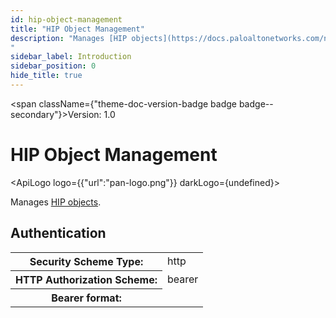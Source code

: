 ```yaml
---
id: hip-object-management
title: "HIP Object Management"
description: "Manages [HIP objects](https://docs.paloaltonetworks.com/network-security/security-policy/objects/hip-objects).
"
sidebar_label: Introduction
sidebar_position: 0
hide_title: true
---
```



<span className={"theme-doc-version-badge badge badge--secondary"}>Version: 1.0</span>

# HIP Object Management

<ApiLogo logo={{"url":"pan-logo.png"}} darkLogo={undefined}></ApiLogo>

Manages [HIP objects](https://docs.paloaltonetworks.com/network-security/security-policy/objects/hip-objects).


<div style={{"marginBottom":"2rem"}}><h2 id={"authentication"} style={{"marginBottom":"1rem"}}>Authentication</h2><Tabs><TabItem label={"Bearer"} value={"Bearer"}><div><table><tbody><tr><th>Security Scheme Type:</th><td>http</td></tr><tr><th>HTTP Authorization Scheme:</th><td>bearer</td></tr><tr><th>Bearer format:</th><td></td></tr></tbody></table></div></TabItem></Tabs></div>
      